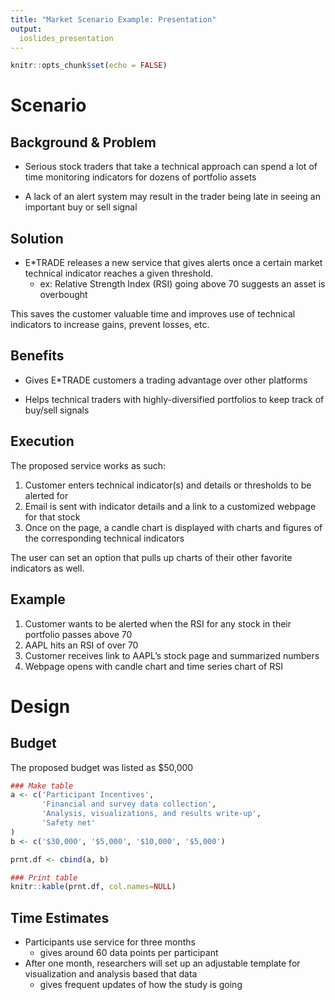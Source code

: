 ```yaml
---
title: "Market Scenario Example: Presentation"
output: 
  ioslides_presentation
---
```


```r
knitr::opts_chunk$set(echo = FALSE)
```

<style>
slides > slide.title-slide hgroup h1 {  
  color: black;
  font-size: 30px;
  letter-spacing: 10;
}
</style>

# Scenario

## Background & Problem

* Serious stock traders that take a technical approach can spend a lot of time monitoring indicators for dozens of portfolio assets

* A lack of an alert system may result in the trader being late in seeing an important buy or sell signal 

## Solution 

* E*TRADE releases a new service that gives alerts once a certain market technical indicator reaches a given threshold. 
    * ex: Relative Strength Index (RSI) going above 70 suggests an asset is overbought
    
This saves the customer valuable time and improves use of technical indicators to increase gains, prevent losses, etc.

## Benefits

* Gives E*TRADE customers a trading advantage over other platforms

* Helps technical traders with highly-diversified portfolios to keep track of buy/sell signals

## Execution 

The proposed service works as such:

1. Customer enters technical indicator(s) and details or thresholds to be alerted for 
2. Email is sent with indicator details and a link to a customized webpage for that stock
3. Once on the page, a candle chart is displayed with charts and figures of the corresponding technical indicators

The user can set an option that pulls up charts of their other favorite indicators as well.

## Example 

1. Customer wants to be alerted when the RSI for any stock in their portfolio passes above 70
2. AAPL hits an RSI of over 70
3. Customer receives link to AAPL's stock page and summarized numbers
4. Webpage opens with candle chart and time series chart of RSI

# Design

## Budget 

The proposed budget was listed as $50,000

```r
### Make table
a <- c('Participant Incentives',
       'Financial and survey data collection',
       'Analysis, visualizations, and results write-up',
       'Safety net'
)
b <- c('$30,000', '$5,000', '$10,000', '$5,000')

prnt.df <- cbind(a, b)

### Print table
knitr::kable(prnt.df, col.names=NULL)
```

## Time Estimates

* Participants use service for three months
    * gives around 60 data points per participant

* After one month, researchers will set up an adjustable template for visualization and analysis based that data
    * gives frequent updates of how the study is going